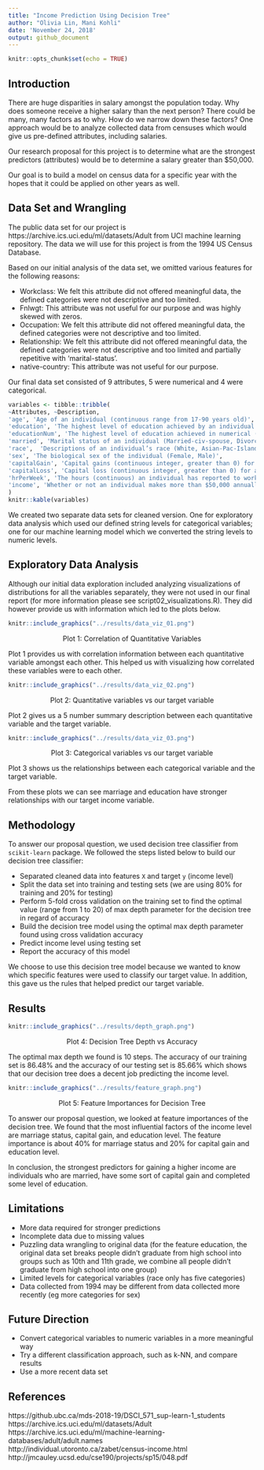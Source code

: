 ```yaml
---
title: "Income Prediction Using Decision Tree"
author: "Olivia Lin, Mani Kohli"
date: 'November 24, 2018'
output: github_document
---
```


```r
knitr::opts_chunk$set(echo = TRUE)
```

## Introduction

There are huge disparities in salary amongst the population today. Why does someone receive a higher salary than the next person? There could be many, many factors as to why.  How do we narrow down these factors?  One approach would be to analyze collected data from censuses which would give us pre-defined attributes, including salaries. 

Our research proposal for this project is to determine what are the strongest predictors (attributes) would be to determine a salary greater than $50,000.  

Our goal is to build a model on census data for a specific year with the hopes that it could be applied on other years as well.


## Data Set and Wrangling
The public data set for our project is https://archive.ics.uci.edu/ml/datasets/Adult from UCI machine learning repository. The data we will use for this project is from the 1994 US Census Database. 

Based on our initial analysis of the data set, we omitted various features for the following reasons:

-	Workclass: We felt this attribute did not offered meaningful data, the defined categories were not descriptive and too limited. 
- Fnlwgt: This attribute was not useful for our purpose and was highly skewed with zeros.
-	Occupation: We felt this attribute did not offered meaningful data, the defined categories were not descriptive and too limited. 
-	Relationship: We felt this attribute did not offered meaningful data, the defined categories were not descriptive and too limited and partially repetitive with ‘marital-status’.
-	native-country: This attribute was not useful for our purpose.

Our final data set consisted of 9 attributes, 5 were numerical and 4 were categorical.

```r
variables <- tibble::tribble(
~Attributes, ~Description,
'age', 'Age of an individual (continuous range from 17-90 years old)',
'education', 'The highest level of education achieved by an individual (Bachelors, Some-college, 11th, HS-grad, Prof-school, Assoc-acdm, Assoc-voc, 9th, 7th-8th, 12th, Masters, 1st-4th, 10th, Doctorate, 5th-6th, Preschool)', 
'educationNum', 'The highest level of education achieved in numerical (continuous) form', 
'married', 'Marital status of an individual (Married-civ-spouse, Divorced, Never-married, Separated, Widowed, Married-spouse-absent, Married-AF-spouse)', 
'race',  'Descriptions of an individual’s race (White, Asian-Pac-Islander, Amer-Indian-Eskimo, Other, Black)',
'sex', 'The biological sex of the individual (Female, Male)', 
'capitalGain', 'Capital gains (continuous integer, greater than 0) for an individual', 
'capitalLoss', 'Capital loss (continuous integer, greater than 0) for an individual', 
'hrPerWeek', 'The hours (continuous) an individual has reported to work per week', 
'income', 'Whether or not an individual makes more than $50,000 annually (<=50k, >50k)'
)
knitr::kable(variables)
```

We created two separate data sets for cleaned version. One for exploratory data analysis which used our defined string levels for categorical variables; one for our machine learning model which we converted the string levels to numeric levels.

## Exploratory Data Analysis

Although our initial data exploration included analyzing visualizations of distributions for all the variables separately, they were not used in our final report (for more information please see script02_visualizations.R). They did however provide us with information which led to the plots below.  

```r
knitr::include_graphics("../results/data_viz_01.png")
```
<center>Plot 1: Correlation of Quantitative Variables</center>

Plot 1 provides us with correlation information between each quantitative variable amongst each other. This helped us with visualizing how correlated these variables were to each other. 


```r
knitr::include_graphics("../results/data_viz_02.png")
```
<center>Plot 2: Quantitative variables vs our target variable</center>

Plot 2 gives us a 5 number summary description between each quantitative variable and the target variable.

```r
knitr::include_graphics("../results/data_viz_03.png")
```
<center>Plot 3: Categorical variables vs our target variable</center>

Plot 3 shows us the relationships between each categorical variable and the target variable.

From these plots we can see marriage and education have stronger relationships with our target income variable.

## Methodology

To answer our proposal question, we used decision tree classifier from `scikit-learn` package. We followed the steps listed below to build our decision tree classifier:

-	Separated cleaned data into features `X` and target `y` (income level)
-	Split the data set into training and testing sets (we are using 80% for training and 20% for testing)
-	Perform 5-fold cross validation on the training set to find the optimal value (range from 1 to 20) of max depth parameter for the decision tree in regard of accuracy
-	Build the decision tree model using the optimal max depth parameter found using cross validation accuracy
-	Predict income level using testing set
- Report the accuracy of this model 

We choose to use this decision tree model because we wanted to know which specific features were used to classify our target value. In addition, this gave us the rules that helped predict our target variable.

## Results

```r
knitr::include_graphics("../results/depth_graph.png")
```
<center>Plot 4: Decision Tree Depth vs Accuracy</center>

The optimal max depth we found is 10 steps. The accuracy of our training set is 86.48% and the accuracy of our testing set is 85.66% which shows that our decision tree does a decent job predicting the income level.


```r
knitr::include_graphics("../results/feature_graph.png")
```
<center>Plot 5: Feature Importances for Decision Tree</center>

To answer our proposal question, we looked at feature importances of the decision tree. We found that the most influential factors of the income level are marriage status, capital gain, and education level. The feature importance is about 40% for marriage status  and 20% for capital gain and education level.

In conclusion, the strongest predictors for gaining a higher income are individuals who are married, have some sort of capital gain and completed some level of education.  

## Limitations

- More data required for stronger predictions
- Incomplete data due to missing values
- Puzzling data wrangling to original data (for the feature education, the original data set breaks people didn’t graduate from high school into groups such as 10th and 11th grade, we combine all people didn’t graduate from high school into one group)
- Limited levels for categorical variables (race only has five categories)
- Data collected from 1994 may be different from data collected more recently (eg more categories for sex)

## Future Direction

-	Convert categorical variables to numeric variables in a more meaningful way
-	Try a different classification approach, such as k-NN, and compare results
-	Use a more recent data set

## References
  
https://github.ubc.ca/mds-2018-19/DSCI_571_sup-learn-1_students  
https://archive.ics.uci.edu/ml/datasets/Adult  
https://archive.ics.uci.edu/ml/machine-learning-databases/adult/adult.names  
http://individual.utoronto.ca/zabet/census-income.html  
http://jmcauley.ucsd.edu/cse190/projects/sp15/048.pdf  





